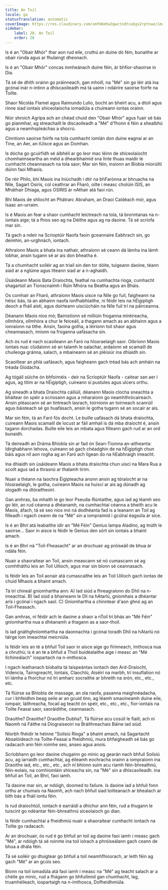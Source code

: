 ```yaml
---
title: An Toil
locale: ga
statusTranslation: automatic
coverImage: https://res.cloudinary.com/xmfm6mhw3gwctndtcubgx2rptnae/image/upload/v1740468922/small_cover_tratado_de_psicologia_revolucionaria_a4c0dca4e0.webp
sidebar:
    label: 28. An Toil
    order: 28
---
```

Is é an "Obair Mhór" thar aon rud eile, cruthú an duine dó féin, bunaithe ar obair rúnda agus ar fhulaingt dheonach.

Is é an "Obair Mhór" concas inmheánach duine féin, ár bhfíor-shaoirse in Dia.

Tá sé de dhíth orainn go práinneach, gan mhoill, na "Mé" sin go léir atá ina gcónaí inár n-intinn a dhíscaoileadh má tá uainn i ndáiríre saoirse foirfe na Toilte.

Shaor Nicolás Flamel agus Raimundo Lulio, bocht an bheirt acu, a dtoil agus rinne siad iontais shíceolaíocha iomadúla a chuireann iontas orainn.

Níor shroich Agripa ach an chéad chuid den "Obair Mhór" agus fuair sé bás go pianmhar, ag streachailt le díscaoileadh a "Mé" d'fhonn é féin a shealbhú agus a neamhspleáchas a shocrú.

Cinntíonn saoirse foirfe na tola cumhacht iomlán don duine eagnaí ar an Tine, an Aer, an tUisce agus an Domhan.

Is dócha go gcuirfidh sé áibhéil ar go leor mac léinn de shíceolaíocht chomhaimseartha an méid a dhearbhaímid sna línte thuas maidir le cumhacht cheannasach na tola saor; Mar sin féin, insíonn an Bíobla míorúiltí dúinn faoi Mhaois.

De réir Philo, bhí Maois ina Iniúchadh i dtír na bhFarónna ar bhruacha na Níle, Sagart Osiris, col ceathrar an Fharó, oilte i measc cholúin ISIS, an Mháthair Dhiaga, agus OSIRIS ár nAthair atá faoi rún.

Bhí Maois de shliocht an Phátrarc Abraham, an Draoi Caldéach mór, agus Isaac an-urraim.

Is é Maois an fear a shaor cumhacht leictreach na tola, tá bronntanas na n-iontais aige; tá a fhios seo ag na Déithe agus ag na daoine. Tá sé scríofa mar sin.

Tá gach a ndeir na Scrioptúir Naofa faoin gceannaire Eabhrach sin, go deimhin, an-urghnách, iontach.

Athraíonn Maois a bhata ina nathair, athraíonn sé ceann dá lámha ina lámh lobhar, ansin tugann sé ar ais don bheatha é.

Tá a chumhacht soiléir ag an triail sin den tor dóite, tuigeann daoine, téann siad ar a nglúine agus titeann siad ar a n-aghaidh.

Úsáideann Maois Bata Draíochta, feathal na cumhachta ríoga, cumhacht shagartúil an Tionscnaimh i Rúin Mhóra na Beatha agus an Bháis.

Os comhair an Fharó, athraíonn Maois uisce na Níle go fuil, faigheann na héisc bás, tá an abhainn naofa ionfhabhtaithe, ní féidir leis na hÉigiptigh deoch a fháil aisti, agus doirteann uisciúcháin na Níle fuil trí na páirceanna.

Déanann Maois níos mó; Bainistíonn sé milliúin froganna míréireacha, ollmhóra, ollmhóra a chur le feiceáil, a thagann amach as an abhainn agus a ionraíonn na tithe. Ansin, faoina gotha, a léiríonn toil shaor agus cheannasach, imíonn na froganna uafásacha sin.

Ach ós rud é nach scaoileann an Faró na hIosraelaigh saor. Oibríonn Maois iontais nua: clúdaíonn sé an talamh le salachar, ardaíonn sé scamaill de chuileoga gránna, salach, a mbaineann sé an pléisiúr ina dhiaidh sin.

Scaoiltear an phlá uafásach, agus faigheann gach tréad bás ach amháin na tréada Giúdacha.

Ag tógáil súiche ón bhfoirnéis - deir na Scrioptúir Naofa - caitear san aer í agus, ag titim ar na hÉigiptigh, cuireann sí pustules agus ulcers orthu.

Ag síneadh a bhata Draíochta cáiliúil, déanann Maois clocha sneachta a bháitear ón spéir a scriosann agus a mharaíonn go neamhthrócaireach. Ansin pléascann sé an tintreach lasrach, toirníonn an toirneach scanrúil agus báisteach sé go huafásach, ansin le gotha tugann sé an socair ar ais.

Mar sin féin, tá an Faró fós docht. Le buille uafásach dá bhata draíochta, cuireann Maois scamaill de locust ar fáil amhail is dá mba draíocht é, ansin tagann dorchadas. Buille eile leis an mbata agus filleann gach rud ar an ord bunaidh.

Tá deireadh an Dráma Bhíobla sin ar fad ón Sean-Tiomna an-aitheanta: Idirghabhann Iehova, cuireann sé gach chéadghin de na hÉigiptigh chun báis agus níl aon rogha ag an Faró ach ligean do na hEabhraigh imeacht.

Ina dhiaidh sin úsáideann Maois a bhata draíochta chun uiscí na Mara Rua a scoilt agus iad a thrasnú ar thalamh tirim.

Nuair a théann na laochra Éigipteacha anonn ansin ag tóraíocht ar na hIosraelaigh, le gotha, cuireann Maois na huiscí ar ais ag dúnadh ag slogadh na dtóraitheoirí.

Gan amhras, ba mhaith le go leor Pseuda-Rúntaithe, agus iad ag léamh seo go léir, an rud céanna a dhéanamh, na cumhachtaí céanna a bheith acu le Maois, áfach, tá sé seo níos mó ná dodhéanta fad is a leanann an Toil ag filleadh i ngach ceann de na "Mé" sin a iompraímid i gcúlraí éagsúla ár síce.

Is é an Bhrí atá leabaithe idir an "Mé Féin" Genius lampa Aladino, ag tnúth le saoirse... Saor in aisce is féidir le Genius den sórt sin iontais a bhaint amach.

Is é an Bhrí ná "Toil-Fheasacht" ar an drochuair ag próiseáil de bhua ár ndála féin.

Nuair a shaoraítear an Toil, ansin meascann sé nó cumascann sé ag comhtháthú leis an Toil Uilíoch, agus mar sin bíonn sé ceannasach.

Is féidir leis an Toil aonair atá cumascaithe leis an Toil Uilíoch gach iontas de chuid Mhaois a bhaint amach.

Tá trí chineál gníomhartha ann: A) Iad siúd a fhreagraíonn do Dhlí na n-imeachtaí. B) Iad siúd a bhaineann le Dlí na hAtarlú, gníomhais a dhéantar arís i gcónaí i ngach saol. C) Gníomhartha a chinntear d'aon ghnó ag an Toil-Fheasach.

Gan amhras, ní féidir ach le daoine a shaor a nToil trí bhás an "Mé Féin" gníomhartha nua a dhéanamh a thagann as a saor-thoil.

Is iad gnáthghníomhartha na daonnachta i gcónaí toradh Dhlí na hAtarlú nó táirge lom imeachtaí meicniúla.

Is féidir leis an té a bhfuil Toil saor in aisce aige go fírinneach, imthosca nua a chruthú; is é an té a bhfuil a Thoil buidéalaithe aige i measc an "Mé Ilchineálach" íospartach na n-imthosca.

I ngach leathanach bíobalta tá taispeántas iontach den Ard-Draíocht, Videncia, Tairngreacht, Iontais, Claochlú, Aiséirí na marbh, trí insuflation nó trí lámha a fhorchur nó trí amharc socraithe ar bhreith na srón, etc., etc., etc.

Tá flúirse sa Bhíobla de massage, an ola naofa, pasanna maighnéadacha, cur i bhfeidhm beag seile ar an gcuid tinn, ag léamh smaoineamh duine eile, iompair, láithreacha, focail ag teacht ón spéir, etc., etc., etc., fíor-iontais na Toilte Feasaí saor, saoráidithe, ceannasach.

Draoithe? Draoithe? Draoithe Dubha?, Tá flúirse acu cosúil le fiailí; ach ní Naomh ná Fáithe ná Díograiseoirí na Bráithreachais Báine iad siúd.

Níorbh fhéidir le héinne "Soilsiú Ríoga" a bhaint amach, ná Sagartacht Absalóideach na Toilte-Feasaí a fheidhmiú, mura bhfaigheadh sé bás go radacach ann féin roimhe seo, anseo agus anois.

Scríobhann go leor daoine chugainn go minic ag gearán nach bhfuil Soilsiú acu, ag iarraidh cumhachtaí, ag éileamh eochracha orainn a iompraíonn ina Draoithe iad, etc., etc., etc., ach ní bhíonn suim acu riamh féin-bhreathnú, féin-eolais, na comhiomláin shíceacha sin, na "Mé" sin a dhíscaoileadh. ina bhfuil an Toil, an Bhrí, faoi iamh.

Tá daoine mar sin, ar ndóigh, doomed to failure. Is daoine iad a bhfuil fonn orthu ar chumais na Naomh, ach nach bhfuil siad toilteanach ar bhealach ar bith bás a fháil iontu féin.

Is rud draíochtúil, iontach é earráidí a dhíchur ann féin, rud a thugann le tuiscint go ndéantar féin-bhreathnú síceolaíoch go dian.

Is féidir cumhachtaí a fheidhmiú nuair a shaoraítear cumhacht iontach na Toilte go radacach.

Ar an drochuair, ós rud é go bhfuil an toil ag daoine faoi iamh i measc gach "Mé", ar ndóigh tá sé roinnte ina toil iolrach a phróiseálann gach ceann de bhua a dhála féin.

Tá sé soiléir go dtuigtear go bhfuil a toil neamhfhiosrach, ar leith féin ag gach "Mé" ar an gcúis seo.

Bíonn na toil iomadúla atá faoi iamh i measc na "Mé" ag teacht salach ar a chéile go minic, rud a fhágann go bhfuilimid gan chumhacht, lag, truamhéileach, íospartaigh na n-imthosca, Dofheidhmiúla.


